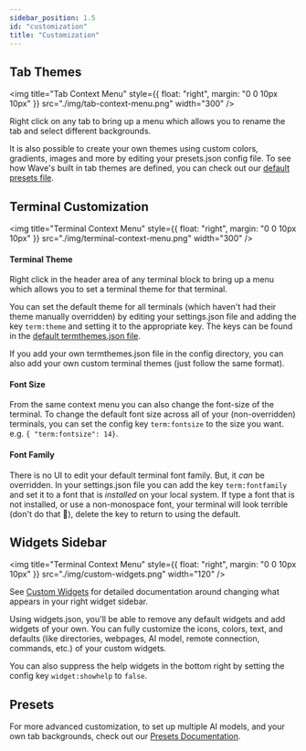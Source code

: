 ```yaml
---
sidebar_position: 1.5
id: "customization"
title: "Customization"
---
```


## Tab Themes

<img
  title="Tab Context Menu"
  style={{ float: "right", margin: "0 0 10px 10px" }}
  src="./img/tab-context-menu.png"
  width="300"
/>

Right click on any tab to bring up a menu which allows you to rename the tab and select different backgrounds.

It is also possible to create your own themes using custom colors, gradients, images and more by editing your presets.json config file. To see how Wave's built in tab themes are defined, you can check out our [default presets file](https://github.com/wavetermdev/waveterm/blob/main/pkg/wconfig/defaultconfig/presets.json).

<div style={{ clear: "both" }} />

## Terminal Customization

<img
  title="Terminal Context Menu"
  style={{ float: "right", margin: "0 0 10px 10px" }}
  src="./img/terminal-context-menu.png"
  width="300"
/>

#### Terminal Theme

Right click in the header area of any terminal block to bring up a menu which allows you to set a terminal
theme for that terminal.

You can set the default theme for all terminals (which haven't had their theme manually overridden) by editing your settings.json file and adding the key `term:theme` and setting it to the appropriate key. The keys can be found
in the [default termthemes.json file](https://github.com/wavetermdev/waveterm/blob/main/pkg/wconfig/defaultconfig/termthemes.json).

If you add your own termthemes.json file in the config directory, you can also add your own custom terminal themes (just follow the same format).

<div style={{ clear: "both" }} />

#### Font Size

From the same context menu you can also change the font-size of the terminal. To change the default font size across all of your (non-overridden) terminals, you can set the config key `term:fontsize` to the size you want. e.g. `{ "term:fontsize": 14}`.

#### Font Family

There is no UI to edit your default terminal font family. But, it _can_ be overridden. In your settings.json file you can add the key `term:fontfamily` and set it to a font that is _installed_ on your local system. If type a font that is not installed, or use a non-monospace font, your terminal will look terrible (don't do that 🙂), delete the key to return to using the default.

## Widgets Sidebar

<img
  title="Terminal Context Menu"
  style={{ float: "right", margin: "0 0 10px 10px" }}
  src="./img/custom-widgets.png"
  width="120"
/>

See [Custom Widgets](/customwidgets) for detailed documentation around changing what appears in your right widget sidebar.

Using widgets.json, you'll be able to remove any default widgets and add widgets of your own. You can fully customize the icons, colors, text, and defaults (like directories, webpages, AI model, remote connection, commands, etc.) of your custom widgets.

You can also suppress the help widgets in the bottom right by setting the config key `widget:showhelp` to `false`.

<div style={{ clear: "both" }} />

## Presets

For more advanced customization, to set up multiple AI models, and your own tab backgrounds, check out our [Presets Documentation](./presets).
